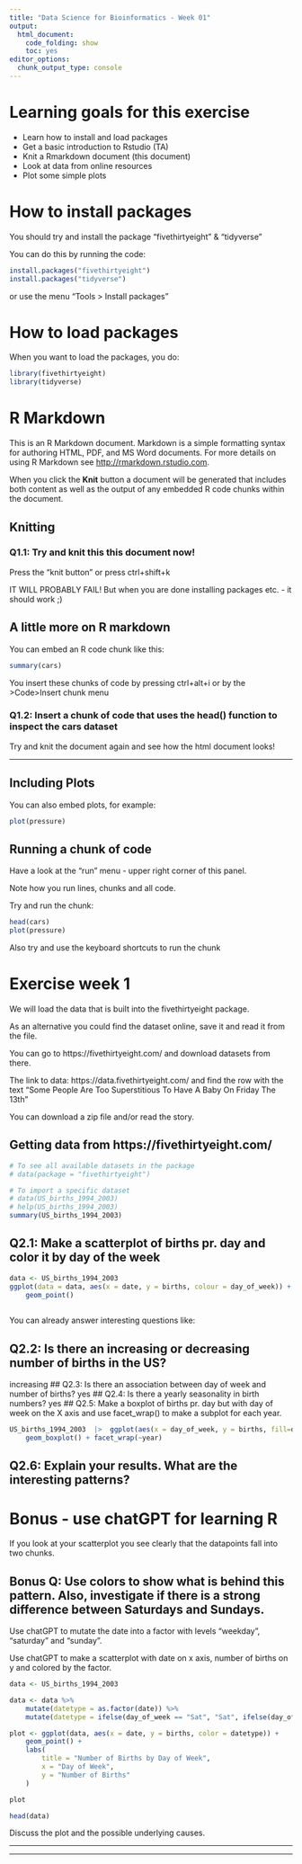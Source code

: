 ```yaml
---
title: "Data Science for Bioinformatics - Week 01"
output: 
  html_document:
    code_folding: show
    toc: yes
editor_options: 
  chunk_output_type: console
---
```


# Learning goals for this exercise

 * Learn how to install and load packages
 * Get a basic introduction to Rstudio (TA)
 * Knit a Rmarkdown document (this document)
 * Look at data from online resources
 * Plot some simple plots

# How to install packages

You should try and install the package "fivethirtyeight" & "tidyverse"

You can do this by running the code:

```r
install.packages("fivethirtyeight")
install.packages("tidyverse")
```

or use the menu "Tools > Install packages"

# How to load packages

When you want to load the packages, you do:

```r
library(fivethirtyeight)
library(tidyverse)
```

# R Markdown

This is an R Markdown document. Markdown is a simple formatting syntax for authoring HTML, PDF, and MS Word documents. For more details on using R Markdown see <http://rmarkdown.rstudio.com>.

When you click the **Knit** button a document will be generated that includes both content as well as the output of any embedded R code chunks within the document. 

## Knitting

### Q1.1: Try and knit this this document now!

Press the "knit button" or press ctrl+shift+k

IT WILL PROBABLY FAIL! But when you are done installing packages etc. - it should work ;)

## A little more on R markdown

You can embed an R code chunk like this:

```r
summary(cars)
```

You insert these chunks of code by pressing ctrl+alt+i or by the >Code>Insert chunk menu 

### Q1.2: Insert a chunk of code that uses the head() function to inspect the cars dataset

Try and knit the document again and see how the html document looks!



---

## Including Plots

You can also embed plots, for example:

```r
plot(pressure)
```

## Running a chunk of code

Have a look at the "run" menu - upper right corner of this panel.

Note how you run lines, chunks and all code.

Try and run the chunk:

```r
head(cars)
plot(pressure)
```

Also try and use the keyboard shortcuts to run the chunk

# Exercise week 1

We will load the data that is built into the fivethirtyeight package.

As an alternative you could find the dataset online, save it and read it from the file.

You can go to https://fivethirtyeight.com/ and download datasets from there.

The link to data: https://data.fivethirtyeight.com/ and find the row with the text "Some People Are Too Superstitious To Have A Baby On Friday The 13th"

You can download a zip file and/or read the story.

## Getting data from https://fivethirtyeight.com/

```r
# To see all available datasets in the package
# data(package = "fivethirtyeight")

# To import a specific dataset
# data(US_births_1994_2003)
# help(US_births_1994_2003)
summary(US_births_1994_2003)
```

## Q2.1: Make a scatterplot of births pr. day and color it by day of the week

```r
data <- US_births_1994_2003
ggplot(data = data, aes(x = date, y = births, colour = day_of_week)) +
    geom_point()
	
```



You can already answer interesting questions like:

## Q2.2: Is there an increasing or decreasing number of births in the US?
increasing
## Q2.3: Is there an association between day of week and number of births?
yes
## Q2.4: Is there a yearly seasonality in birth numbers?
yes
## Q2.5: Make a boxplot of births pr. day but with day of week on the X axis and use facet_wrap() to make a subplot for each year.

```r
US_births_1994_2003  |>  ggplot(aes(x = day_of_week, y = births, fill=day_of_week)) +
    geom_boxplot() + facet_wrap(~year)
```



## Q2.6: Explain your results. What are the interesting patterns?




# Bonus - use chatGPT for learning R

If you look at your scatterplot you see clearly that the datapoints fall into two chunks.

## Bonus Q: Use colors to show what is behind this pattern. Also, investigate if there is a strong difference between Saturdays and Sundays.

Use chatGPT to mutate the date into a factor with levels "weekday", "saturday" and "sunday".


Use chatGPT to make a scatterplot with date on x axis, number of births on y and colored by the factor.

```r
data <- US_births_1994_2003

data <- data %>%
    mutate(datetype = as.factor(date)) %>%
    mutate(datetype = ifelse(day_of_week == "Sat", "Sat", ifelse(day_of_week == "Sun", "Sun", "Weekday")))

plot <- ggplot(data, aes(x = date, y = births, color = datetype)) +
    geom_point() +
    labs(
        title = "Number of Births by Day of Week",
        x = "Day of Week",
        y = "Number of Births"
    )

plot

head(data)
```


	

Discuss the plot and the possible underlying causes.



---



---


